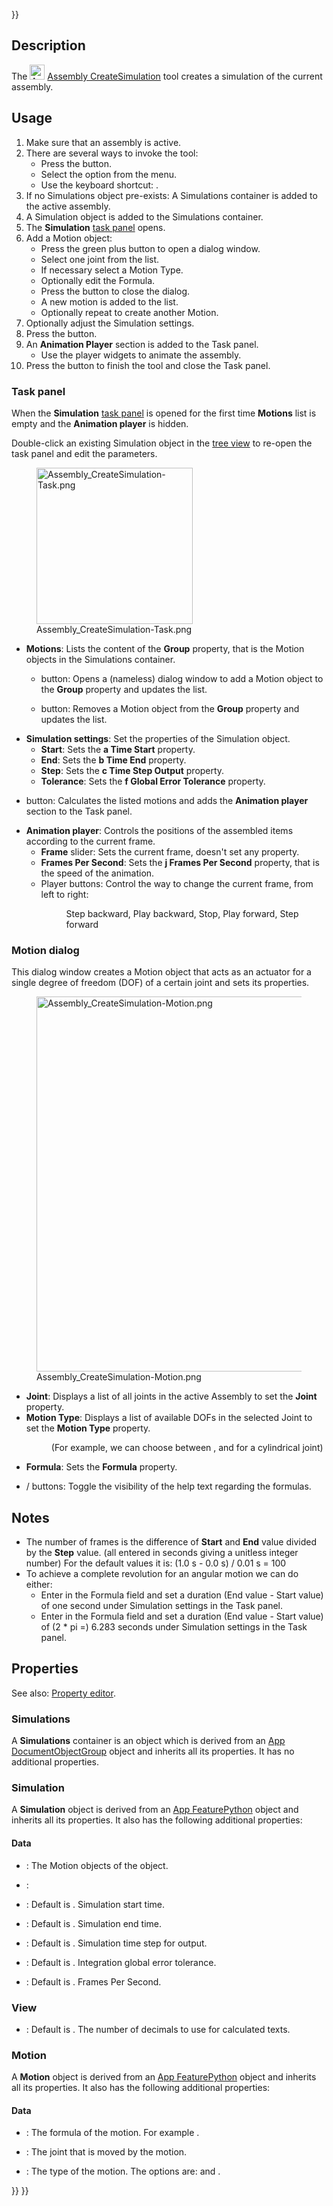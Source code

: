 <languages/>
{{UnfinishedDocu{{#translation:}}}}

{{Docnav
|[[Assembly_CreateView|CreateView]]
|[[Assembly_CreateBom|CreateBom]]
|[[Assembly_Workbench|Assembly]]
|IconL=Assembly_CreateView.svg
|IconR=Assembly_CreateBom.svg
|IconC=Workbench_Assembly.svg
}}

{{GuiCommand
|Name=Assembly CreateSimulation
|MenuLocation=Assembly → Simulation
|Workbenches=[[Assembly_Workbench|Assembly]]
|Shortcut={{KEY|S}}
|Version=1.1
|SeeAlso=
}}

==Description==

The [[Image:Assembly_CreateSimulation.svg|24px]] [[Assembly_CreateSimulation|Assembly CreateSimulation]] tool creates a simulation of the current assembly.

==Usage==

# Make sure that an assembly is active.
# There are several ways to invoke the tool:
#* Press the {{Button|[[Image:Assembly_CreateSimulation.svg|16px]] [[Assembly_CreateSimulation|Simulation]]}} button.
#* Select the {{MenuCommand|Assembly → [[Image:Assembly_CreateSimulation.svg|16px]] Simulation}} option from the menu.
#* Use the keyboard shortcut: {{KEY|S}}.
# If no Simulations object pre-exists: A Simulations container is added to the active assembly.
# A Simulation object is added to the Simulations container.
# The '''Simulation''' [[Task_panel|task panel]] opens.
# Add a Motion object:
#* Press the green plus button to open a dialog window.
#* Select one joint from the list.
#* If necessary select a Motion Type.
#* Optionally edit the Formula.
#* Press the {{Button|OK}} button to close the dialog.
#* A new motion is added to the list.
#* Optionally repeat to create another Motion.
# Optionally adjust the Simulation settings.
# Press the  {{Button|Generate}} button.
# An '''Animation Player''' section is added to the  Task panel.
#* Use the player widgets to animate the assembly.
# Press the {{Button|OK}} button to finish the tool and close the Task panel.

===Task panel===

When the '''Simulation''' [[Task_panel|task panel]] is opened for the first time '''Motions''' list is empty and the '''Animation player''' is hidden.

Double-click an existing Simulation object in the [[Tree_view|tree view]] to re-open the task panel and edit the parameters.

[[Image:Assembly_CreateSimulation-Task.png|250px]]

* '''Motions''': Lists the content of the '''Group''' property, that is the Motion objects in the Simulations container.
** {{Button|[[Image:List-add.svg|16px]]}} button: Opens a (nameless) dialog window to add a Motion object to the '''Group''' property and updates the list.
** {{Button|[[Image:Edit-delete.svg|16px]]}} button: Removes a Motion object from the '''Group''' property and updates the list.
* '''Simulation settings''': Set the properties of the Simulation object.
** '''Start''': Sets the '''a Time Start''' property.
** '''End''': Sets the '''b Time End''' property.
** '''Step''': Sets the '''c Time Step Output''' property.
** '''Tolerance''': Sets the '''f Global Error Tolerance''' property.
* {{Button|Generate}} button: Calculates the listed motions and adds the '''Animation player''' section to the Task panel.
* '''Animation player''': Controls the positions of the assembled items according to the current frame.
** '''Frame''' slider: Sets the current frame, doesn't set any property.
** '''Frames Per Second''': Sets the '''j Frames Per Second''' property, that is the speed of the animation.
** Player buttons: Control the way to change the current frame, from left to right:
**: Step backward, Play backward, Stop, Play forward, Step forward

===Motion dialog===

This dialog window creates a Motion object that acts as an actuator for a single degree of freedom (DOF) of a certain joint and sets its properties.

[[Image:Assembly_CreateSimulation-Motion.png|600px]]

{{Caption|The extra help text appears if the {{Button|Help}} button is pressed.<br>(Don't mind the appearance of the {{Button|OK}} button, it is active and useable)}}

* '''Joint''': Displays a list of all joints in the active Assembly to set the '''Joint''' property.
* '''Motion Type''': Displays a list of available DOFs in the selected Joint to set the '''Motion Type''' property.
*: (For example, we can choose between {{Value|Angular}}, and {{Value|Linear}} for a cylindrical joint)
* '''Formula''': Sets the '''Formula''' property.
* {{Button|Help}} / {{Button|Hide help}} buttons: Toggle the visibility of the help text regarding the formulas.

==Notes==

* The number of frames is the difference of '''Start''' and '''End''' value divided by the '''Step''' value. (all entered in seconds giving a unitless integer number) For the default values it is: (1.0 s - 0.0 s) / 0.01 s = 100 
* To achieve a complete revolution for an angular motion we can do either:
** Enter {{Value|2 * pi * time}} in the Formula field and set a duration (End value - Start value) of one second under Simulation settings in the Task panel.
** Enter {{Value|1 * time}} in the Formula field and set a duration (End value - Start value) of (2 * pi =) 6.283 seconds under Simulation settings in the Task panel.

==Properties==

See also: [[Property_editor|Property editor]].

===Simulations===

A '''Simulations''' container is an {{Incode|Assembly::SimulationGroup}} object which is derived from an [[App_DocumentObjectGroup|App DocumentObjectGroup]] object and inherits all its properties. It has no additional properties.

===Simulation===

A '''Simulation''' object is derived from an [[App_FeaturePython|App FeaturePython]] object and inherits all its properties. It also has the following additional properties:

====Data====

{{Properties_Title|Base}}

* {{PropertyData|Group|LinkList}}: The Motion objects of the object.
* {{PropertyData|_ Group Touched|Bool|hidden}}:

{{Properties_Title|Simulation}}

* {{PropertyData|a Time Start|Time}}: Default is {{value|0.0 s}}. Simulation start time.
* {{PropertyData|b Time End|Time}}: Default is {{value|4.0 s}}. Simulation end time.
* {{PropertyData|c Time Step Output|Time}}: Default is {{value|0.01 s}}. Simulation time step for output.
* {{PropertyData|f Global Error Tolerance|Float}}: Default is {{value|1e-06}}. Integration global error tolerance.
* {{PropertyData|j Frames Per Second|Integer}}: Default is {{value|30}}. Frames Per Second.

===View===

{{Properties_Title|Space}}

* {{PropertyView|Decimals|Integer}}: Default is {{value|9}}. The number of decimals to use for calculated texts.

===Motion===

A '''Motion''' object is derived from an [[App_FeaturePython|App FeaturePython]] object and inherits all its properties. It also has the following additional properties:

====Data====

{{Properties_Title|Motion}}

* {{PropertyData|Formula|String}}: The formula of the motion. For example {{Value|1.0*time}}.
* {{PropertyData|Joint|XLinkSubHidden}}: The joint that is moved by the motion.
* {{PropertyData|Motion Type|Enumeration}}: The type of the motion. The options are: {{Value|Angular}} and {{Value|Linear}}.


{{Docnav
|[[Assembly_CreateView|CreateView]]
|[[Assembly_CreateBom|CreateBom]]
|[[Assembly_Workbench|Assembly]]
|IconL=Assembly_CreateView.svg
|IconR=Assembly_CreateBom.svg
|IconC=Workbench_Assembly.svg
}}

{{Assembly_Tools_navi{{#translation:}}}}
{{Userdocnavi{{#translation:}}}}